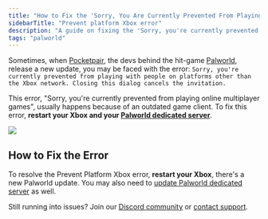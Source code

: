 ```yaml
---
title: "How to Fix the 'Sorry, You Are Currently Prevented From Playing' Error on Your Palworld Server"
sidebarTitle: "Prevent platform Xbox error"
description: "A guide on fixing the 'Sorry, you're currently prevented from playing with people on platforms other than the Xbox network.' error in Palworld."
tags: "palworld"
---
```


Sometimes, when [Pocketpair](https://www.pocketpair.jp/palworld), the devs behind the hit-game [Palworld](https://store.steampowered.com/app/1623730/Palworld/), release a new update, you may be faced with the error: `Sorry, you're currently prevented from playing with people on platforms other than the Xbox network. Closing this dialog cancels the invitation.`

This error, "Sorry, you're currently prevented from playing online multiplayer games", usually happens because of an outdated game client. To fix this error, **restart your Xbox and your [Palworld dedicated server](https://xgamingserver.com/palworld-server-hosting)**.

<Frame>
  <img src="/images/games/palworld/prevented-platform-xbox.png" />
</Frame>

## How to Fix the Error

To resolve the Prevent Platform Xbox error, **restart your Xbox**, there's a new Palworld update. You may also need to [update Palworld dedicated server](https://docs.berrybyte.net/games/palworld/update-server) as well.

Still running into issues? Join our [Discord community](https://xgamingserver.com/discord) or [contact support](https://xgamingserver.com/support).